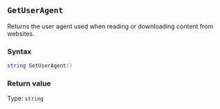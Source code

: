 ::: {.minipage data-latex="{\textwidth}"}
## `GetUserAgent`

Returns the user agent\index{web harvester!user agent} used when reading or downloading content from websites.

### Syntax {-}

``` .lua
string GetUserAgent()
```

### Return value {-}

Type: `string`
:::

